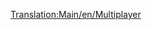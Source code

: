 [[Translation:Main/en/Multiplayer]]{{en/-}}
{{en/Bilingual box| es
| Los artículos en español relacionados con el [[Main/es/multijugador|sistema multijugador]] aparecen a continuación.
| Articles in Spanish dealing with [[Main/en/Multiplayer]] are here.}}